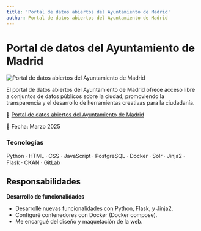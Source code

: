 ```yaml
---
title: 'Portal de datos abiertos del Ayuntamiento de Madrid'
author: Portal de datos abiertos del Ayuntamiento de Madrid
---
```


# Portal de datos del Ayuntamiento de Madrid

<img
  src="/images/ckan.webp"
  alt="Portal de datos abiertos del Ayuntamiento de Madrid"
  transition:name="Portal de datos abiertos del Ayuntamiento de Madrid"
/>

El portal de datos abiertos del Ayuntamiento de Madrid ofrece acceso libre a conjuntos de datos públicos sobre la ciudad, promoviendo la transparencia y el desarrollo de herramientas creativas para la ciudadanía.

🔗 [Portal de datos abiertos del Ayuntamiento de Madrid](https://datos.madrid.es/portal/site/egob)

📅 Fecha: Marzo 2025

### Tecnologías 
Python · HTML · CSS · JavaScript · PostgreSQL · Docker · Solr · Jinja2 · Flask · CKAN  · GitLab

## Responsabilidades

**Desarrollo de funcionalidades**  
- Desarrollé nuevas funcionalidades con Python, Flask, y Jinja2.
- Configuré contenedores con Docker (Docker compose).
- Me encargué del diseño y maquetación de la web.
